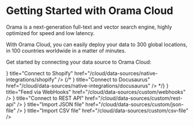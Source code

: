 
# Getting Started with Orama Cloud

Orama is a next-generation full-text and vector search engine, highly optimized for speed and low latency.

With Orama Cloud, you can easily deploy your data to 300 global locations, in 100 countries worldwide in a matter of minutes.

Get started by connecting your data source to Orama Cloud:

<Cards>
  <Card
    icon={<FaShopify style={{ width: 22, height: 22 }} />}
    title="Connect to Shopify"
    href="/cloud/data-sources/native-integrations/shopify"
  />
  {/* <Card
    icon={<SiDocusaurus style={{ width: 22, height: 22 }} />}
    title="Connect to Docusaurus"
    href="/cloud/data-sources/native-integrations/docusaurus"
  /> */}
  <Card
    icon={<MdOutlineWebhook style={{ width: 22, height: 22 }} />}
    title="Feed via WebHooks"
    href="/cloud/data-sources/custom/webhooks"
  />
  <Card
    icon={<MdHttp style={{ width: 22, height: 22 }} />}
    title="Connect to REST API"
    href="/cloud/data-sources/custom/rest-api"
  />
  <Card
    icon={<SiJson style={{ width: 22, height: 22 }} />}
    title="Import JSON file"
    href="/cloud/data-sources/custom/json-file"
  />
  <Card
    icon={<BsFiletypeCsv style={{ width: 22, height: 22 }} />}
    title="Import CSV file"
    href="/cloud/data-sources/custom/csv-file"
  />
</Cards>